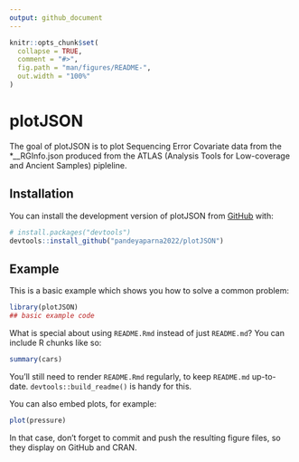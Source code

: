 ```yaml
---
output: github_document
---
```


<!-- README.md is generated from README.Rmd. Please edit that file -->

```r
knitr::opts_chunk$set(
  collapse = TRUE,
  comment = "#>",
  fig.path = "man/figures/README-",
  out.width = "100%"
)
```

# plotJSON

<!-- badges: start -->
<!-- badges: end -->

The goal of plotJSON is to plot Sequencing Error Covariate data from the *__RGInfo.json produced from the ATLAS (Analysis Tools for Low-coverage and Ancient Samples) pipleline. 

## Installation

You can install the development version of plotJSON from [GitHub](https://github.com/) with:

``` r
# install.packages("devtools")
devtools::install_github("pandeyaparna2022/plotJSON")
```

## Example

This is a basic example which shows you how to solve a common problem:

```r
library(plotJSON)
## basic example code
```

What is special about using `README.Rmd` instead of just `README.md`? You can include R chunks like so:

```r
summary(cars)
```

You'll still need to render `README.Rmd` regularly, to keep `README.md` up-to-date. `devtools::build_readme()` is handy for this.

You can also embed plots, for example:

```r
plot(pressure)
```

In that case, don't forget to commit and push the resulting figure files, so they display on GitHub and CRAN.
